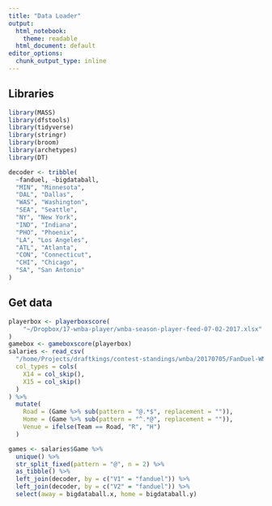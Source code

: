 ```yaml
---
title: "Data Loader"
output:
  html_notebook: 
    theme: readable
  html_document: default
editor_options: 
  chunk_output_type: inline
---
```

## Libraries
```r
library(MASS)
library(dfstools)
library(tidyverse)
library(stringr)
library(broom)
library(archetypes)
library(DT)

decoder <- tribble(
  ~fanduel, ~bigdataball,
  "MIN", "Minnesota",
  "DAL", "Dallas",
  "WAS", "Washington",
  "SEA", "Seattle",
  "NY", "New York",
  "IND", "Indiana",
  "PHO", "Phoenix",
  "LA", "Los Angeles",
  "ATL", "Atlanta",
  "CON", "Connecticut",
  "CHI", "Chicago",
  "SA", "San Antonio"
)
```
## Get data
```r
playerbox <- playerboxscore(
    "~/Dropbox/17-wnba-player/wnba-season-player-feed-07-02-2017.xlsx"
)
gamebox <- gameboxscore(playerbox)
salaries <- read_csv(
  "/home/Projects/draftkings/contest-standings/wnba/20170705/FanDuel-WNBA-2017-07-05-19959-players-list.csv",
  col_types = cols(
    X14 = col_skip(),
    X15 = col_skip()
  )
) %>%
  mutate(
    Road = (Game %>% sub(pattern = "@.*$", replacement = "")),
    Home = (Game %>% sub(pattern = "^.*@", replacement = "")),
    Venue = ifelse(Team == Road, "R", "H")
  )

games <- salaries$Game %>%
  unique() %>%
  str_split_fixed(pattern = "@", n = 2) %>%
  as_tibble() %>%
  left_join(decoder, by = c("V1" = "fanduel")) %>%
  left_join(decoder, by = c("V2" = "fanduel")) %>%
  select(away = bigdataball.x, home = bigdataball.y)
```
